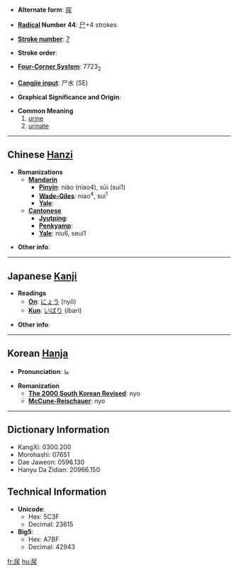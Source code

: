 * '''Alternate form''': [[尿]]

* '''[[Wiktionary:Chinese radical index| Radical]] Number 44''': [[Wiktionary:Chinese radical index 尸|尸]]+4 strokes

* '''[[Wiktionary:Chinese total strokes index|Stroke number]]''': [[Wiktionary:Chinese total strokes index 7|7]]

* '''Stroke order''': 

* '''[[Wiktionary:Chinese four corner index|Four-Corner System]]''': 7723<sub>2</sub>

* '''[[Wiktionary:Chinese Cangjie index|Cangjie input]]''': 尸水 (SE)

* '''Graphical Significance and Origin''': 

* '''Common Meaning'''
*#[[urine]]
*# [[urinate]]

----

== Chinese [[Hanzi]] ==

* '''Romanizations'''
** '''[[Mandarin]]'''
*** '''[[Pinyin]]''': niào (niao4), sūi (sui1)
*** '''[[Wade-Giles]]''': niao<sup>4</sup>, sui<sup>1</sup>
*** '''[[Yale]]''': 
** '''[[Cantonese]]'''
*** '''[[Jyutping]]''':
*** '''[[Penkyamp]]''': 
*** '''[[Yale]]''': niu6, seui1

* '''Other info''': 

----

== Japanese [[Kanji]] ==

* '''Readings'''
** '''[[On]]''': [[にょう]] (nyō)
** '''[[Kun]]''': [[いばり]] (ibari)

* '''Other info''':  

----

== Korean [[Hanja]] ==

* '''Pronunciation''': 뇨

* '''Romanization'''
** '''[[The 2000 South Korean Revised Romanization|The 2000 South Korean Revised]]''': nyo
** '''[[McCune-Reischauer]]''': nyo

----

== Dictionary Information ==

* KangXi: 0300.200
* Morohashi: 07651
* Dae Jaweon: 0596.130
* Hanyu Da Zidian: 20966.150

== Technical Information ==

* '''Unicode''':
** Hex: 5C3F
** Decimal: 23615
* '''Big5''':
** Hex: A7BF
** Decimal: 42943

[[fr:尿]]
[[hu:尿]]